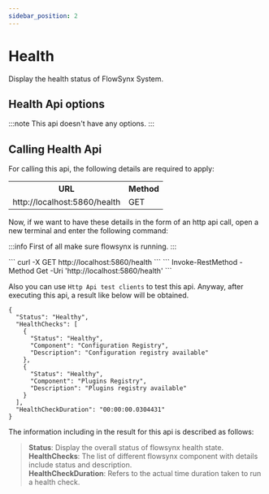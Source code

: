 ```yaml
---
sidebar_position: 2
---
```


# Health

Display the health status of FlowSynx System.

## Health Api options
:::note
This api doesn't have any options.
:::

## Calling Health Api
For calling this api, the following details are required to apply:


<table class="table">
  <tr>
    <th>URL</th>
    <th>Method</th>
  </tr>
  <tr>
    <td>http://localhost:5860/health</td>
    <td class="centering">GET</td>
  </tr>
</table>

Now, if we want to have these details in the form of an http api call, open a new terminal and enter the following command:

:::info
First of all make sure flowsynx is running.
:::


<Tabs groupId="httpApi">
  <TabItem value="bashHttpApi" label="HTTP API (Bash)">
  ```
  curl -X GET http://localhost:5860/health
  ```
  </TabItem>
  <TabItem value="powershellHttpApi" label="HTTP API (PowerShell)">
  ```
  Invoke-RestMethod -Method Get -Uri 'http://localhost:5860/health'
  ```
  </TabItem>
</Tabs>

Also you can use `Http Api test clients` to test this api. Anyway, after executing this api, a result like below will be obtained.
```
{
  "Status": "Healthy",
  "HealthChecks": [
    {
      "Status": "Healthy",
      "Component": "Configuration Registry",
      "Description": "Configuration registry available"
    },
    {
      "Status": "Healthy",
      "Component": "Plugins Registry",
      "Description": "Plugins registry available"
    }
  ],
  "HealthCheckDuration": "00:00:00.0304431"
}
```

The information including in the result for this api is described as follows:

> **Status**: Display the overall status of flowsynx health state.  
> **HealthChecks**: The list of different flowsynx component with details include status and description.  
> **HealthCheckDuration**: Refers to the actual time duration taken to run a health check.